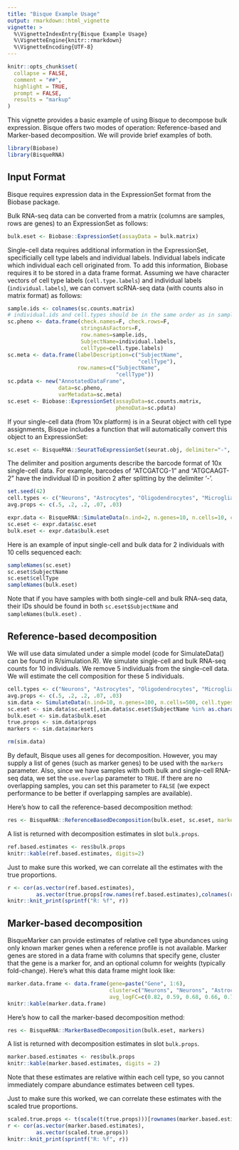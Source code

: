 ```yaml
---
title: "Bisque Example Usage"
output: rmarkdown::html_vignette
vignette: >
  %\VignetteIndexEntry{Bisque Example Usage}
  %\VignetteEngine{knitr::rmarkdown}
  %\VignetteEncoding{UTF-8}
---
```


```r
knitr::opts_chunk$set(
  collapse = FALSE,
  comment = "##",
  highlight = TRUE,
  prompt = FALSE,
  results = "markup"
)
```

This vignette provides a basic example of using Bisque to decompose bulk expression. Bisque offers two modes of operation: Reference-based and Marker-based decomposition. We will provide brief examples of both.

```r
library(Biobase)
library(BisqueRNA)
```

## Input Format

Bisque requires expression data in the ExpressionSet format from the Biobase package. 

Bulk RNA-seq data can be converted from a matrix (columns are samples, rows are genes) to an ExpressionSet as follows:

```r
bulk.eset <- Biobase::ExpressionSet(assayData = bulk.matrix)
```

Single-cell data requires additional information in the ExpressionSet, specificially cell type labels and individual labels. Individual labels indicate which individual each cell originated from. To add this information, Biobase requires it to be stored in a data frame format. Assuming we have character vectors of cell type labels (```cell.type.labels```) and individual labels (```individual.labels```), we can convert scRNA-seq data (with counts also in matrix format) as follows:

```r
sample.ids <- colnames(sc.counts.matrix)
# individual.ids and cell.types should be in the same order as in sample.ids
sc.pheno <- data.frame(check.names=F, check.rows=F,
                       stringsAsFactors=F,
                       row.names=sample.ids,
                       SubjectName=individual.labels,
                       cellType=cell.type.labels)
sc.meta <- data.frame(labelDescription=c("SubjectName",
                                         "cellType"),
                      row.names=c("SubjectName",
                                  "cellType"))
sc.pdata <- new("AnnotatedDataFrame",
                data=sc.pheno,
                varMetadata=sc.meta)
sc.eset <- Biobase::ExpressionSet(assayData=sc.counts.matrix,
                                  phenoData=sc.pdata)
```

If your single-cell data (from 10x platform) is in a Seurat object with cell type assignments, Bisque includes a function that will automatically convert this object to an ExpressionSet:

```r
sc.eset <- BisqueRNA::SeuratToExpressionSet(seurat.obj, delimiter="-", position=2, version="v3")
```

The delimiter and position arguments describe the barcode format of 10x single-cell data. For example, barcodes of "ATCGATCG-1" and "ATGCAAGT-2" have the individual ID in position 2 after splitting by the delimiter '-'. 

```r
set.seed(42)
cell.types <- c("Neurons", "Astrocytes", "Oligodendrocytes", "Microglia", "Endothelial Cells")
avg.props <- c(.5, .2, .2, .07, .03)

expr.data <- BisqueRNA::SimulateData(n.ind=2, n.genes=10, n.cells=10, cell.types=cell.types, avg.props=avg.props)
sc.eset <- expr.data$sc.eset
bulk.eset <- expr.data$bulk.eset
```
Here is an example of input single-cell and bulk data for 2 individuals with 10 cells sequenced each:

```r
sampleNames(sc.eset)
sc.eset$SubjectName
sc.eset$cellType
sampleNames(bulk.eset)
```

Note that if you have samples with both single-cell and bulk RNA-seq data, their IDs should be found in both ```sc.eset$SubjectName``` and ```sampleNames(bulk.eset)``` .

## Reference-based decomposition

We will use data simulated under a simple model (code for SimulateData() can be found in R/simulation.R).
We simulate single-cell and bulk RNA-seq counts for 10 individuals. We remove 5 individuals from the single-cell data. We will estimate the cell composition for these 5 individuals.

```r
cell.types <- c("Neurons", "Astrocytes", "Oligodendrocytes", "Microglia", "Endothelial Cells")
avg.props <- c(.5, .2, .2, .07, .03)
sim.data <- SimulateData(n.ind=10, n.genes=100, n.cells=500, cell.types=cell.types, avg.props=avg.props)
sc.eset <- sim.data$sc.eset[,sim.data$sc.eset$SubjectName %in% as.character(6:10)]
bulk.eset <- sim.data$bulk.eset
true.props <- sim.data$props
markers <- sim.data$markers
```
```r
rm(sim.data)
```

By default, Bisque uses all genes for decomposition. However, you may supply a list of genes (such as marker genes) to be used with the ```markers``` parameter. Also, since we have samples with both bulk and single-cell RNA-seq data, we set the ```use.overlap``` parameter to ```TRUE```. If there are no overlapping samples, you can set this parameter to ```FALSE``` (we expect performance to be better if overlapping samples are available).

Here's how to call the reference-based decomposition method:

```r
res <- BisqueRNA::ReferenceBasedDecomposition(bulk.eset, sc.eset, markers=NULL, use.overlap=TRUE)
```

A list is returned with decomposition estimates in slot ```bulk.props```.

```r
ref.based.estimates <- res$bulk.props
knitr::kable(ref.based.estimates, digits=2)
```

Just to make sure this worked, we can correlate all the estimates with the true proportions.
```r
r <- cor(as.vector(ref.based.estimates), 
         as.vector(true.props[row.names(ref.based.estimates),colnames(ref.based.estimates)]))
knitr::knit_print(sprintf("R: %f", r))
```

## Marker-based decomposition

BisqueMarker can provide estimates of relative cell type abundances using only known marker genes when a reference profile is not available. Marker genes are stored in a data frame with columns that specify gene, cluster that the gene is a marker for, and an optional column for weights (typically fold-change). Here's what this data frame might look like:

```r
marker.data.frame <- data.frame(gene=paste("Gene", 1:6),
                                cluster=c("Neurons", "Neurons", "Astrocytes", "Oligodendrocytes", "Microglia", "Endothelial Cells"),
                                avg_logFC=c(0.82, 0.59, 0.68, 0.66, 0.71, 0.62))
knitr::kable(marker.data.frame)
```


Here's how to call the marker-based decomposition method:
```r
res <- BisqueRNA::MarkerBasedDecomposition(bulk.eset, markers)
```
A list is returned with decomposition estimates in slot ```bulk.props```.

```r
marker.based.estimates <- res$bulk.props
knitr::kable(marker.based.estimates, digits = 2)
```

Note that these estimates are relative within each cell type, so you cannot immediately compare abundance estimates between cell types.

Just to make sure this worked, we can correlate these estimates with the scaled true proportions.

```r
scaled.true.props <- t(scale(t(true.props)))[rownames(marker.based.estimates),]
r <- cor(as.vector(marker.based.estimates),
         as.vector(scaled.true.props))
knitr::knit_print(sprintf("R: %f", r))
```
